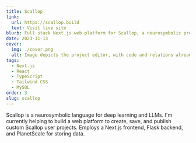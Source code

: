 ```yaml
---
title: Scallop
link:
  url: https://scallop.build
  text: Visit live site
blurb: Full stack Next.js web platform for Scallop, a neurosymbolic programming language.
date: 2023-11-13
cover:
  img: ./cover.png
  alt: Image depicts the project editor, with code and relations already filled in.
tags:
  - Next.js
  - React
  - TypeScript
  - Tailwind CSS
  - MySQL
order: 3
slug: scallop
---
```


Scallop is a neurosymbolic language for deep learning and LLMs. I'm currently helping to build a web platform to create, save, and publish custom Scallop user projects. Employs a Next.js frontend, Flask backend, and PlanetScale for storing data.